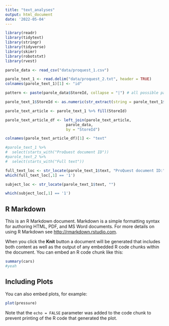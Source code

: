 ```yaml
---
title: "text_analyses"
output: html_document
date: '2022-05-04'
---
```


```r
library(readr)
library(tidytext)
library(stringr)
library(tidyverse) 
library(skimr)
library(robotstxt)
library(rvest) 
```

```r
parole_data <- read_csv("data/proquest_1.csv")
```

```r
parole_text_1 <- read.delim("data/proquest_2.txt", header = TRUE)
colnames(parole_text_1)[1] <- "id"
```

```r

pattern <- paste(parole_data$StoreId, collapse = "|") # all possible patterns

parole_text_1$StoreId <- as.numeric(str_extract(string = parole_text_1$id, pattern = pattern))

parole_text_article <- parole_text_1 %>% fill(StoreId)

parole_text_article_df <- left_join(parole_text_article, 
                           parole_data,
                           by = "StoreId")

```



```r
colnames(parole_text_article_df)[1] <- "text"
```

```r
#parole_text_1 %>% 
#  select(starts_with("ProQuest document ID"))
#parole_text_2 %>% 
#  select(starts_with("Full text"))
```

```r
full_text_loc <- str_locate(parole_text_1$text, "ProQuest document ID:")
which(full_text_loc[,1] == '1')

subject_loc <- str_locate(parole_text_1$text, "")

which(subject_loc[,1] == '1')
```


## R Markdown

This is an R Markdown document. Markdown is a simple formatting syntax for authoring HTML, PDF, and MS Word documents. For more details on using R Markdown see <http://rmarkdown.rstudio.com>.

When you click the **Knit** button a document will be generated that includes both content as well as the output of any embedded R code chunks within the document. You can embed an R code chunk like this:

```r
summary(cars)
#yeah
```

## Including Plots

You can also embed plots, for example:

```r
plot(pressure)
```

Note that the `echo = FALSE` parameter was added to the code chunk to prevent printing of the R code that generated the plot.
